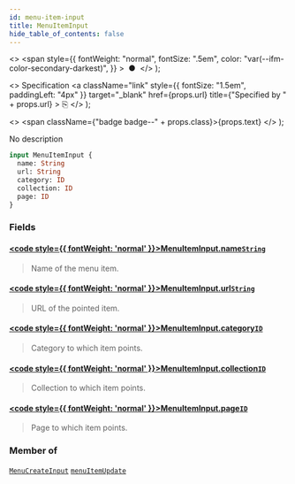 ```yaml
---
id: menu-item-input
title: MenuItemInput
hide_table_of_contents: false
---
```


  <>
    <span
      style={{
        fontWeight: "normal",
        fontSize: ".5em",
        color: "var(--ifm-color-secondary-darkest)",
      }}
    >
      &nbsp;●&nbsp;
    </span>
  </>
);

  <>
    Specification
    <a
      className="link"
      style={{ fontSize: "1.5em", paddingLeft: "4px" }}
      target="\_blank"
      href={props.url}
      title={"Specified by " + props.url}
    >
      ⎘
    </a>
  </>
);

  <>
    <span className={"badge badge--" + props.class}>{props.text}</span>
  </>
);

No description

```graphql
input MenuItemInput {
  name: String
  url: String
  category: ID
  collection: ID
  page: ID
}
```

### Fields

#### [<code style={{ fontWeight: 'normal' }}>MenuItemInput.<b>name</b></code>](#)<Bullet />[`String`](../../api-reference/scalars/string) <Badge class="secondary" text="scalar"/>

> Name of the menu item.

#### [<code style={{ fontWeight: 'normal' }}>MenuItemInput.<b>url</b></code>](#)<Bullet />[`String`](../../api-reference/scalars/string) <Badge class="secondary" text="scalar"/>

> URL of the pointed item.

#### [<code style={{ fontWeight: 'normal' }}>MenuItemInput.<b>category</b></code>](#)<Bullet />[`ID`](../../api-reference/scalars/id) <Badge class="secondary" text="scalar"/>

> Category to which item points.

#### [<code style={{ fontWeight: 'normal' }}>MenuItemInput.<b>collection</b></code>](#)<Bullet />[`ID`](../../api-reference/scalars/id) <Badge class="secondary" text="scalar"/>

> Collection to which item points.

#### [<code style={{ fontWeight: 'normal' }}>MenuItemInput.<b>page</b></code>](#)<Bullet />[`ID`](../../api-reference/scalars/id) <Badge class="secondary" text="scalar"/>

> Page to which item points.

### Member of

[`MenuCreateInput`](../../api-reference/inputs/menu-create-input) <Badge class="secondary" text="input"/><Bullet />[`menuItemUpdate`](../../api-reference/mutations/menu-item-update) <Badge class="secondary" text="mutation"/>
